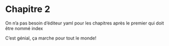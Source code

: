 # Chapitre 2


On n'a pas besoin d'éditeur yaml pour les chapitres après le premier qui doit être nommé index

C'est génial, ça marche pour tout le monde!